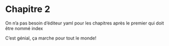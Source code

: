 # Chapitre 2


On n'a pas besoin d'éditeur yaml pour les chapitres après le premier qui doit être nommé index

C'est génial, ça marche pour tout le monde!